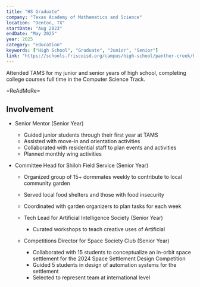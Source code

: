 ```yaml
---
title: "HS Graduate"
company: "Texas Academy of Mathematics and Science"
location: "Denton, TX"
startDate: "Aug 2023"
endDate: "May 2025"
year: 2025
category: "education"
keywords: ["High School", "Graduate", "Junior", "Senior"]
link: "https://schools.friscoisd.org/campus/high-school/panther-creek/home"
---
```


Attended TAMS for my junior and senior years of high school, completing college courses full time in the Computer Science Track.

=ReAdMoRe=

## Involvement
- Senior Mentor (Senior Year)
  - Guided junior students through their first year at TAMS
  - Assisted with move-in and orientation activities
  - Collaborated with residential staff to plan events and activities
  - Planned monthly wing activities

- Committee Head for Shiloh Field Service (Senior Year)
  - Organized group of 15+ dormmates weekly to contribute to local community garden
  - Served local food shelters and those with food insecurity
  - Coordinated with garden organizers to plan tasks for each week

  - Tech Lead for Artificial Intelligence Society (Senior Year)
    - Curated workshops to teach creative uses of Artificial

  - Competitions Director for Space Society Club (Senior Year)
    - Collaborated with 15 students to conceptualize an in-orbit space settlement for the 2024 Space Settlement Design Competition
    - Guided 5 students in design of automation systems for the settlement
    - Selected to represent team at international level
